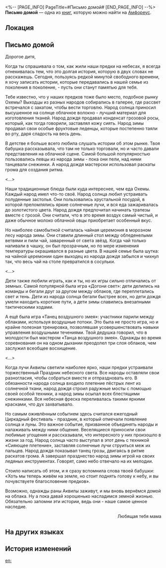 <%-- [PAGE_INFO]
PageTitle=#Письмо домой#
[END_PAGE_INFO] --%>
{{Дополнить}}
{{Книга Инфобокс
|id           = 534
|Название     = 
|Изображение  = Предмет Книга Амфореус 1.png
|Мир          = Амфореус
|Томов        = 1
|Автор        = <!--нужно добавить-->
|Описание     = Письмо от любящей матери своему ребёнку. Судя по содержанию, в нём говорится о прошлом семьи.
|Том1         = {{tx}}
|Источник1    = {{tx|Отсутствует источник}}
|Персонажи    = 
|Фракции      = 
}}
'''Письмо домой''' — одна из [[Книги|книг]], которую можно найти на [[Амфореус]].

==Локация==
{{Отметка карты|<!--название карты-->|<!--id отметки-->}}

==Письмо домой==
Дорогое дитя,

Когда ты спрашивала о том, как жили наши предки на небесах, я всегда отнекивалась тем, что это долгая история, которую в двух словах не расскажешь. Сегодня, пользуясь редкой минутой свободного времени, я хочу записать истории, которые передавались в нашей семье из поколения в поколение, - пусть они станут памятью для тебя.

Тебе известно, что у наших предков тоже было место, подобное рынку Охемы? Выходцы из разных народов собирались в галерее, где рассвет встречался с закатом, чтобы вести торговлю. Народ солнца приносил высушенное на солнце облачное волокно - лучший материал для изготовления тканей. Народ дождя продавал конденсат грозовой росы, который, как тогда говорили, заставлял кожу сиять. Народ зимы продавал свои особые фруктовые леденцы, которые постепенно таяли во рту, даря сладость на весь день.

В детстве я больше всего любила слушать истории об этом рынке. Твоя бабушка рассказывала, что там не только торговали, но и часто давали представления на облачной сцене. Самой большой популярностью пользовались певцы из народа зимы - пока они пели, над ними танцевали снежинки. А народ дождя мастерски использовал раскаты грома для создания ритма.

<...>

Наши традиционные блюда были куда интереснее, чем еда Охемы. Каждый народ имел что-то своё. Народ солнца любил устраивать полуденные застолья. Они пользовались хрустальной посудой, в которой преломлялись яркие солнечные лучи, и вся еда зажаривалась до золотистого цвета. Народ дождя предпочитал начинать трапезы вместе с грозой. Они считали, что в это время воздух самый чистый, и даже обычное молоко облачной овцы приобретает особенный вкус.

Но наиболее самобытной считалась чайная церемония в морозном лесу народа зимы. Они ставили длинный стол между обледенелыми ветвями и пили чай, заваренный от света звёзд. Когда чай только наливали в чашку, он был прозрачным, но по мере изменения температуры окрашивался в разные цвета. В нашей семье была шутка: на чайной церемонии один выходец из народа дождя забылся и чихнул так, что весь чай на столе превратился в сосульки.

<...>

Дети также любили играть, как и ты, но их игры сильно отличались от земных. Самой популярной была игра «Догони свет»: дети делились на команды и бегали друг за другом между облаков, где переплетались свет и тень. Дети из народа солнца бегали быстрее всех, но дети дождя умели находить короткие пути, а дети зимы славились внезапными тактическими ходами.

А ещё была игра «Танец воздушного змея»: участники парили между облаками, используя воздушные потоки. Это была не просто игра, но и крайне полезная тренировка, позволявшая усовершенствовать навыки управления воздушными течениями. Твой дедушка говорил, что в молодости был мастером «Танца воздушного змея». Однажды во время соревнования он на одном дыхании преодолел три слоя облаков, чем заслужил всеобщее восхищение.

<...>

Когда лучи Аквилы светили наиболее ярко, наши предки устраивали торжественный Праздник небесного света. Все народы оставляли свои разногласия, чтобы собраться вместе и отпраздновать его. В обязанности народа солнца входило плетение пёстрых лент из солнечной ткани, народ дождя строил радужные мосты с помощью своей особой техники, а народ зимы осыпал всех блестящими снежинками. Вся небесная фреска переливалась такими яркими красками, что дух захватывало.

Но самым оживлённым событием здесь считался ежегодный Циркадный фестиваль - праздник, в который отмечали появление солнца и луны. Это важное событие, призванное объединять народы и налаживать между ними общение. Веселящиеся приносили свои любимые угощения и рассказывали, что интересного у них произошло в жизни за год. Народ солнца часто выступал в этот день с техникой «Сияющее плетение», заставляя солнечные лучи струиться меж их пальцев. Народ дождя показывал танец грозы, двигаясь в ритме раскатов грома. А завершал празднество народ зимы игрой на своих ледяных инструментах. Говорят, само небо отвечало на их мелодии.

Стоило написать об этом, и я сразу вспомнила слова твоей бабушки: «Хоть мы теперь живём на земле, но стоит поднять голову к небу, и вы почувствуете благословение предков».

Возможно, однажды раны Аквилы заживут, и мы вновь вернёмся домой на облака. Ну а пока давай хорошенько насладимся земной жизнью. Обязательно запомни эти истории, ведь они - наше самое ценное наследие.

<div align="right">Любящая тебя мама</div>

==На других языках==
{{На других языках
|en   = A Letter Home
|zhs  = 一封家书
|zht  = 一封家書
|ja   = 家族宛の手紙
|ko   = 가족의 편지
|es   = Carta para la familia
|fr   = Une lettre familiale
|ru   = Письмо домой
|th   = จดหมายถึงครอบครัว
|vi   = Một Bức Thư Nhà
|de   = Brief an die Familie
|id   = Sepucuk Surat Keluarga
|pt   = Uma Carta para Casa
}}

==История изменений==
{{История изменений|3.5}}

[[en:]]